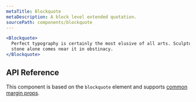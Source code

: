 ```yaml
---
metaTitle: Blockquote
metaDescription: A block level extended quotation.
sourcePath: components/blockquote
---
```


```jsx live=true
<Blockquote>
  Perfect typography is certainly the most elusive of all arts. Sculpture in
  stone alone comes near it in obstinacy.
</Blockquote>
```

## API Reference

This component is based on the `blockquote` element and supports [common margin props](/themes/docs/theme/layout#margin-props).

<ThemesPropsTable name="blockquote" />
